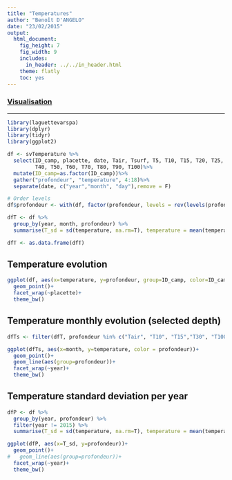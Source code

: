 ```yaml
---
title: "Temperatures"
author: "Benoît D'ANGELO"
date: "23/02/2015"
output:
  html_document:
    fig_height: 7
    fig_width: 9
    includes:
      in_header: ../../in_header.html
    theme: flatly
    toc: yes
---
```

<h3><a href="../vis_toc.html"> Visualisation </a></h3>
  
***
```r
library(laguettevarspa)
library(dplyr)
library(tidyr)
library(ggplot2)
```


```r
df <- svTemperature %>%
  select(ID_camp, placette, date, Tair, Tsurf, T5, T10, T15, T20, T25, T30,
         T40, T50, T60, T70, T80, T90, T100)%>%
  mutate(ID_camp=as.factor(ID_camp))%>%
  gather("profondeur", "temperature", 4:18)%>%
  separate(date, c("year","month", "day"),remove = F)

# Order levels
df$profondeur <- with(df, factor(profondeur, levels = rev(levels(profondeur))))

dfT <- df %>%
  group_by(year, month, profondeur) %>%
  summarise(T_sd = sd(temperature, na.rm=T), temperature = mean(temperature, na.rm=T))

dfT <- as.data.frame(dfT)
```

## Temperature evolution

```r
ggplot(df, aes(x=temperature, y=profondeur, group=ID_camp, color=ID_camp))+
  geom_point()+
  facet_wrap(~placette)+
  theme_bw()
```

## Temperature monthly evolution (selected depth)

```r
dfTs <- filter(dfT, profondeur %in% c("Tair", "T10", "T15","T30", "T100") & year!=2015)

ggplot(dfTs, aes(x=month, y=temperature, color = profondeur))+
  geom_point()+
  geom_line(aes(group=profondeur))+
  facet_wrap(~year)+
  theme_bw()
```

## Temperature standard deviation per year

```r
dfP <- df %>%
  group_by(year, profondeur) %>%
  filter(year != 2015) %>%
  summarise(T_sd = sd(temperature, na.rm=T), temperature = mean(temperature, na.rm=T))

ggplot(dfP, aes(x=T_sd, y=profondeur))+
  geom_point()+
#   geom_line(aes(group=profondeur))+
  facet_wrap(~year)+
  theme_bw()
```
